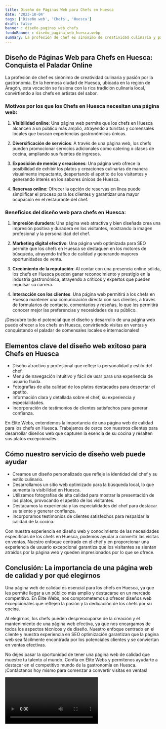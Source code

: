 ```yaml
---
title: Diseño de Páginas Web para Chefs en Huesca
date: '2023-10-04'
tags: ['Diseño web', 'Chefs', 'Huesca']
draft: false
banner : diseño_paginas_web_chefs
fondoBanner : diseño_pagina_web_huesca.webp
summary: La profesión de chef es sinónimo de creatividad culinaria y pasión por la gastronomía. En la hermosa ciudad de Huesca, ubicada en la región de Aragón, esta vocación se fusiona con la rica tradición culinaria local, convirtiendo a los chefs en artistas del sabor.
---
```


## Diseño de Páginas Web para Chefs en Huesca: Conquista el Paladar Online

La profesión de chef es sinónimo de creatividad culinaria y pasión por la gastronomía. En la hermosa ciudad de Huesca, ubicada en la región de Aragón, esta vocación se fusiona con la rica tradición culinaria local, convirtiendo a los chefs en artistas del sabor.

### Motivos por los que los Chefs en Huesca necesitan una página web:

1. **Visibilidad online**: Una página web permite que los chefs en Huesca alcancen a un público más amplio, atrayendo a turistas y comensales locales que buscan experiencias gastronómicas únicas.

2. **Diversificación de servicios**: A través de una página web, los chefs pueden promocionar servicios adicionales como catering o clases de cocina, ampliando sus fuentes de ingresos.

3. **Exposición de menús y creaciones**: Una página web ofrece la posibilidad de exhibir los platos y creaciones culinarias de manera visualmente impactante, despertando el apetito de los visitantes y generando interés en los sabores únicos de Huesca.

4. **Reservas online**: Ofrecer la opción de reservas en línea puede simplificar el proceso para los clientes y garantizar una mayor ocupación en el restaurante del chef.

### Beneficios del diseño web para chefs en Huesca:

1. **Impresión duradera**: Una página web atractiva y bien diseñada crea una impresión positiva y duradera en los visitantes, mostrando la imagen profesional y la personalidad del chef.

2. **Marketing digital efectivo**: Una página web optimizada para SEO permite que los chefs en Huesca se destaquen en los motores de búsqueda, atrayendo tráfico de calidad y generando mayores oportunidades de venta.

3. **Crecimiento de la reputación**: Al contar con una presencia online sólida, los chefs en Huesca pueden ganar reconocimiento y prestigio en la industria gastronómica, atrayendo a críticos y expertos que pueden impulsar su carrera.

4. **Interacción con los clientes**: Una página web permitirá a los chefs en Huesca mantener una comunicación directa con sus clientes, a través de formularios de contacto, comentarios y reseñas, lo que les permitirá conocer mejor las preferencias y necesidades de su público.

¡Descubre todo el potencial que el diseño y desarrollo de una página web puede ofrecer a los chefs en Huesca, convirtiendo visitas en ventas y conquistando el paladar de comensales locales e internacionales!

<GifSeo />

<Cta />

## Elementos clave del diseño web exitoso para Chefs en Huesca

- Diseño atractivo y profesional que refleje la personalidad y estilo del chef.
- Menú de navegación intuitivo y fácil de usar para una experiencia de usuario fluida.
- Fotografías de alta calidad de los platos destacados para despertar el apetito.
- Información clara y detallada sobre el chef, su experiencia y especialidades.
- Incorporación de testimonios de clientes satisfechos para generar confianza.

En Élite Webs, entendemos la importancia de una página web de calidad para los chefs en Huesca. Trabajamos de cerca con nuestros clientes para desarrollar diseños web que capturen la esencia de su cocina y resalten sus platos excepcionales.

## Cómo nuestro servicio de diseño web puede ayudar

- Creamos un diseño personalizado que refleje la identidad del chef y su estilo culinario.
- Desarrollamos un sitio web optimizado para la búsqueda local, lo que aumenta la visibilidad en Huesca.
- Utilizamos fotografías de alta calidad para mostrar la presentación de los platos, provocando el apetito de los visitantes.
- Destacamos la experiencia y las especialidades del chef para destacar su talento y generar confianza.
- Incorporamos testimonios de clientes satisfechos para respaldar la calidad de la cocina.

Con nuestra experiencia en diseño web y conocimiento de las necesidades específicas de los chefs en Huesca, podemos ayudar a convertir las visitas en ventas. Nuestro enfoque centrado en el chef y en proporcionar una experiencia de usuario excepcional garantiza que los visitantes se sientan atraídos por la página web y queden impresionados por lo que se ofrece.

## Conclusión: La importancia de una página web de calidad y por qué elegirnos

Una página web de calidad es esencial para los chefs en Huesca, ya que les permite llegar a un público más amplio y destacarse en un mercado competitivo. En Élite Webs, nos comprometemos a ofrecer diseños web excepcionales que reflejen la pasión y la dedicación de los chefs por su cocina.

Al elegirnos, los chefs pueden despreocuparse de la creación y el mantenimiento de una página web efectiva, ya que nos encargamos de todos los aspectos técnicos y de diseño. Nuestro enfoque centrado en el cliente y nuestra experiencia en SEO optimización garantizan que la página web sea fácilmente encontrada por los potenciales clientes y se conviertan en ventas efectivas.

No dejes pasar la oportunidad de tener una página web de calidad que muestre tu talento al mundo. Confía en Élite Webs y permítenos ayudarte a destacar en el competitivo mundo de la gastronomía en Huesca. ¡Contáctanos hoy mismo para comenzar a convertir visitas en ventas!

<Video />

<CtaBot job='Chefs' city='Huesca'/>

<Gmaps query='Huesca+españa+maps' />